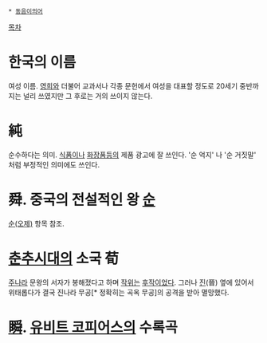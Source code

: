  * [[동음이의어]]
[[목차]]

= 한국의 이름 =
여성 이름. [[영희]]와 더불어 교과서나 각종 문헌에서 여성을 대표할 정도로 20세기 중반까지는 널리 쓰였지만 그 후로는 거의 쓰이지 않는다. 

= 純 =
순수하다는 의미. [[식품]]이나 [[화장품]]등의 제품 광고에 잘 쓰인다. '순 억지' 나 '순 거짓말' 처럼 부정적인 의미에도 쓰인다.  

= 舜. 중국의 전설적인 왕 [[순(오제)|순]] =
[[순(오제)]] 항목 참조.

= [[춘추시대]]의 소국 荀 =
[[주나라]] 문왕의 서자가 봉해졌다고 하며 [[작위]]는 [[후작]]이었다. 그러나 [[진]](晉) 옆에 있어서 위태롭다가 결국 진나라 무공[* 정확히는 곡옥 무공]의 공격을 받아 멸망했다.

= [[瞬]]. [[유비트 코피어스]]의 수록곡 =

